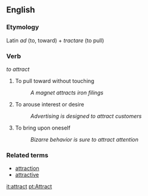 == English ==

=== Etymology ===

Latin ''ad'' (to, toward) + ''tractare'' (to pull)

=== Verb ===
''to attract''

# To pull toward without touching
#: ''A magnet attracts iron filings''
# To arouse interest or desire
#: ''Advertising is designed to attract customers''
# To bring upon oneself
#: ''Bizarre behavior is sure to attract attention''

=== Related terms ===

*[[attraction]]
*[[attractive]]

[[it:attract]]
[[pt:Attract]]